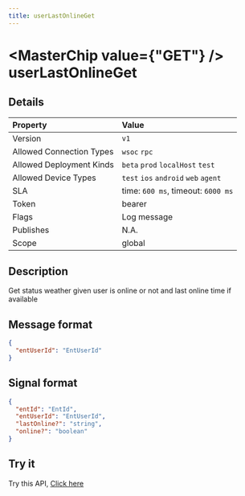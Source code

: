 ```yaml
---
title: userLastOnlineGet
---
```



# <MasterChip value={"GET"} /> userLastOnlineGet

## Details

| Property | Value | 
| :--- | :--- | 
| Version | `v1` |
| Allowed Connection Types | `wsoc` `rpc`  |
| Allowed Deployment Kinds | `beta` `prod` `localHost` `test`  |
| Allowed Device Types | `test` `ios` `android` `web` `agent`  |
| SLA | time: `600 ms`, timeout: `6000 ms` |
| Token | bearer |
| Flags | Log message |
| Publishes | N.A. |
| Scope | global |


## Description

Get status weather given user is online or not and last online time if available

## Message format

```json copy
{
  "entUserId": "EntUserId"
}
```

## Signal format

```json copy
{
  "entId": "EntId",
  "entUserId": "EntUserId",
  "lastOnline?": "string",
  "online?": "boolean"
}
```

## Try it

Try this API, [Click here](https://web.neome.ai/api?path=home_main_userLastOnlineGet)

